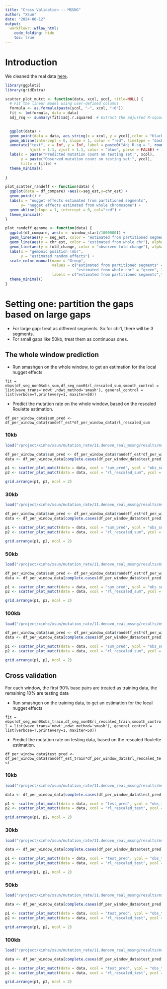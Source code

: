 ```yaml
---
title: "Cross Validation -- MSSNG"
author: "XSun"
date: "2024-06-12"
output:
  workflowr::wflow_html:
    code_folding: hide
    toc: true
---
```


# Introduction

We cleaned the real data [here](https://xsun1229.github.io/mutation_rate/denovo0422_realdata_data_cleaning.html). 

```r
library(ggplot2)
library(gridExtra)

scatter_plot_mutct <- function(data, xcol, ycol, title=NULL) {
  # Fit the linear model using user-defined columns
  formula <- as.formula(paste(ycol, "~", xcol, "+0"))
  fit <- lm(formula, data = data)
  adj_rsq <- summary(fit)$adj.r.squared  # Extract the adjusted R-squared

  
  ggplot(data) +
  geom_point(data = data, aes_string(x = xcol, y = ycol),color = "black") +
  geom_abline(intercept = 0, slope = 1, color = "red", linetype = "dashed") +
  annotate("text", x = Inf, y = Inf, label = paste0("Adj R-sq = ", round(adj_rsq, 3)),
           hjust = 1.1, vjust = 1.1, color = "blue", parse = FALSE) +  # Adjust text positioning and color
  labs(x = paste("Predicted mutation count on testing set:", xcol),
       y = paste("Observed mutation count on testing set:", ycol),
       title = title) +
  theme_minimal()
  
}

plot_scatter_randeff <- function(data) {
  ggplot(data = df_compare) +aes(x=seg_est,y=chr_est) +
  geom_point() +
  labs(x = "nugget effects estimated from partitioned segments",
       y= "nugget effects estimated from whole chromosome") +
  geom_abline(slope = 1, intercept = 0, col="red") +
  theme_minimal()
}

plot_randeff_genome <- function(data) {
  ggplot(df_compare, aes(x =  window_start/1000000)) +
  geom_line(aes(y = seg_est, color = "estimated from partitioned segments"), alpha = 0.4) +
  geom_line(aes(y = chr_est, color = "estimated from whole chr"), alpha = 0.3) +
  geom_line(aes(y = fold_change, color = "observed fold change"), alpha = 0.1) +
  labs(x = "gemonic position (mb)",
       y = "estimated random effects") +
  scale_color_manual(name = "Group",
                     values = c("estimated from partitioned segments" = "blue",
                                "estimated from whole chr" = "green", "observed fold change" = "red"),
                     labels = c("estimated from partitioned segments","estimated from whole chr", "observed fold change")) +
  theme_minimal()
}

```



# Setting one: partition the gaps based on large gaps 

* For large gap: treat as different segments. So for chr1, there will be 3 segments. 
* For small gaps like 50kb, treat them as continuous ones. 

## The whole window prediction

* Run smashgen on the whole window, to get an estimation for the local nugget effects 

`fit = ebps(df_seg_non0$obs_sum,df_seg_non0$rl_rescaled_sum,smooth_control = list(wave_trans='ndwt',ndwt_method='smash'), general_control = list(verbose=T,printevery=1, maxiter=50))`

* Predict the mutation rate on the whole window, based on the rescaled Roulette estimation.

`df_per_window_data$sum_pred <- df_per_window_data$randeff_est*df_per_window_data$rl_rescaled_sum`

### 10kb

```r

load("/project/xinhe/xsun/mutation_rate/11.denovo_real_mssng/results/mssng_trost_per_window_chr1_10kb_fitted_testpred.rdata")

df_per_window_data$sum_pred <- df_per_window_data$randeff_est*df_per_window_data$rl_rescaled_sum
data <- df_per_window_data[complete.cases(df_per_window_data$test_pred),]

p1 <- scatter_plot_mutct(data = data, xcol = "sum_pred", ycol = "obs_sum",title = "smashgen prediction")
p2 <- scatter_plot_mutct(data = data, xcol = "rl_rescaled_sum", ycol = "obs_sum",title = "Roulette baseline")

grid.arrange(p1, p2, ncol = 2)
```

### 30kb

```r

load("/project/xinhe/xsun/mutation_rate/11.denovo_real_mssng/results/mssng_trost_per_window_chr1_30kb_fitted_testpred.rdata")

df_per_window_data$sum_pred <- df_per_window_data$randeff_est*df_per_window_data$rl_rescaled_sum
data <- df_per_window_data[complete.cases(df_per_window_data$test_pred),]

p1 <- scatter_plot_mutct(data = data, xcol = "sum_pred", ycol = "obs_sum",title = "smashgen prediction")
p2 <- scatter_plot_mutct(data = data, xcol = "rl_rescaled_sum", ycol = "obs_sum",title = "Roulette baseline")

grid.arrange(p1, p2, ncol = 2)
```

### 50kb

```r

load("/project/xinhe/xsun/mutation_rate/11.denovo_real_mssng/results/mssng_trost_per_window_chr1_50kb_fitted_testpred.rdata")

df_per_window_data$sum_pred <- df_per_window_data$randeff_est*df_per_window_data$rl_rescaled_sum
data <- df_per_window_data[complete.cases(df_per_window_data$test_pred),]

p1 <- scatter_plot_mutct(data = data, xcol = "sum_pred", ycol = "obs_sum",title = "smashgen prediction")
p2 <- scatter_plot_mutct(data = data, xcol = "rl_rescaled_sum", ycol = "obs_sum",title = "Roulette baseline")

grid.arrange(p1, p2, ncol = 2)
```


### 100kb

```r

load("/project/xinhe/xsun/mutation_rate/11.denovo_real_mssng/results/mssng_trost_per_window_chr1_100kb_fitted_testpred.rdata")

df_per_window_data$sum_pred <- df_per_window_data$randeff_est*df_per_window_data$rl_rescaled_sum
data <- df_per_window_data[complete.cases(df_per_window_data$test_pred),]

p1 <- scatter_plot_mutct(data = data, xcol = "sum_pred", ycol = "obs_sum",title = "smashgen prediction")
p2 <- scatter_plot_mutct(data = data, xcol = "rl_rescaled_sum", ycol = "obs_sum",title = "Roulette baseline")

grid.arrange(p1, p2, ncol = 2)
```

## Cross validation

For each window, the first 90% base pairs are treated as training data, the remaining 10% are testing data

* Run smashgen on the training data, to get an estimation for the local nugget effects 

`fit = ebps(df_seg_non0$obs_train,df_seg_non0$rl_rescaled_train,smooth_control = list(wave_trans='ndwt',ndwt_method='smash'), general_control = list(verbose=T,printevery=1, maxiter=50))`

* Predict the mutation rate on testing data, based on the rescaled Roulette estimation.

`df_per_window_data$test_pred <- df_per_window_data$randeff_est_train*df_per_window_data$rl_rescaled_test`



### 10kb

```r

load("/project/xinhe/xsun/mutation_rate/11.denovo_real_mssng/results/mssng_trost_per_window_chr1_10kb_fitted_testpred.rdata")

data <- df_per_window_data[complete.cases(df_per_window_data$test_pred),]

p1 <- scatter_plot_mutct(data = data, xcol = "test_pred", ycol = "obs_test",title = "smashgen prediction")
p2 <- scatter_plot_mutct(data = data, xcol = "rl_rescaled_test", ycol = "obs_test",title = "Roulette baseline")

grid.arrange(p1, p2, ncol = 2)
```

### 30kb

```r

load("/project/xinhe/xsun/mutation_rate/11.denovo_real_mssng/results/mssng_trost_per_window_chr1_30kb_fitted_testpred.rdata")

data <- df_per_window_data[complete.cases(df_per_window_data$test_pred),]

p1 <- scatter_plot_mutct(data = data, xcol = "test_pred", ycol = "obs_test",title = "smashgen prediction")
p2 <- scatter_plot_mutct(data = data, xcol = "rl_rescaled_test", ycol = "obs_test",title = "Roulette baseline")

grid.arrange(p1, p2, ncol = 2)
```


### 50kb

```r

load("/project/xinhe/xsun/mutation_rate/11.denovo_real_mssng/results/mssng_trost_per_window_chr1_50kb_fitted_testpred.rdata")

data <- df_per_window_data[complete.cases(df_per_window_data$test_pred),]

p1 <- scatter_plot_mutct(data = data, xcol = "test_pred", ycol = "obs_test",title = "smashgen prediction")
p2 <- scatter_plot_mutct(data = data, xcol = "rl_rescaled_test", ycol = "obs_test",title = "Roulette baseline")

grid.arrange(p1, p2, ncol = 2)
```


### 100kb

```r

load("/project/xinhe/xsun/mutation_rate/11.denovo_real_mssng/results/mssng_trost_per_window_chr1_100kb_fitted_testpred.rdata")

data <- df_per_window_data[complete.cases(df_per_window_data$test_pred),]

p1 <- scatter_plot_mutct(data = data, xcol = "test_pred", ycol = "obs_test",title = "smashgen prediction")
p2 <- scatter_plot_mutct(data = data, xcol = "rl_rescaled_test", ycol = "obs_test",title = "Roulette baseline")

grid.arrange(p1, p2, ncol = 2)
```

<!-- # Setting two: treat the whole genome as one segment -->

<!-- ## The whole window prediction -->

<!-- ### 10kb -->

<!-- ```{r} -->

<!-- load("/project/xinhe/xsun/mutation_rate/11.denovo_real_mssng/results/mssng_trost_per_window_chr1_10kb_fitted_testpred_chr.rdata") -->

<!-- df_per_window_data$sum_pred <- df_per_window_data$randeff_est*df_per_window_data$rl_rescaled_sum -->
<!-- data <- df_per_window_data[complete.cases(df_per_window_data$test_pred),] -->

<!-- p1 <- scatter_plot_mutct(data = data, xcol = "sum_pred", ycol = "obs_sum",title = "smashgen prediction") -->
<!-- p2 <- scatter_plot_mutct(data = data, xcol = "rl_rescaled_sum", ycol = "obs_sum",title = "Roulette baseline") -->

<!-- grid.arrange(p1, p2, ncol = 2) -->
<!-- ``` -->

<!-- ### 30kb -->

<!-- ```{r} -->

<!-- load("/project/xinhe/xsun/mutation_rate/11.denovo_real_mssng/results/mssng_trost_per_window_chr1_30kb_fitted_testpred_chr.rdata") -->

<!-- df_per_window_data$sum_pred <- df_per_window_data$randeff_est*df_per_window_data$rl_rescaled_sum -->
<!-- data <- df_per_window_data[complete.cases(df_per_window_data$test_pred),] -->

<!-- p1 <- scatter_plot_mutct(data = data, xcol = "sum_pred", ycol = "obs_sum",title = "smashgen prediction") -->
<!-- p2 <- scatter_plot_mutct(data = data, xcol = "rl_rescaled_sum", ycol = "obs_sum",title = "Roulette baseline") -->

<!-- grid.arrange(p1, p2, ncol = 2) -->
<!-- ``` -->

<!-- ### 50kb -->

<!-- ```{r} -->

<!-- load("/project/xinhe/xsun/mutation_rate/11.denovo_real_mssng/results/mssng_trost_per_window_chr1_50kb_fitted_testpred_chr.rdata") -->

<!-- df_per_window_data$sum_pred <- df_per_window_data$randeff_est*df_per_window_data$rl_rescaled_sum -->
<!-- data <- df_per_window_data[complete.cases(df_per_window_data$test_pred),] -->

<!-- p1 <- scatter_plot_mutct(data = data, xcol = "sum_pred", ycol = "obs_sum",title = "smashgen prediction") -->
<!-- p2 <- scatter_plot_mutct(data = data, xcol = "rl_rescaled_sum", ycol = "obs_sum",title = "Roulette baseline") -->

<!-- grid.arrange(p1, p2, ncol = 2) -->
<!-- ``` -->


<!-- ### 100kb -->

<!-- ```{r} -->

<!-- load("/project/xinhe/xsun/mutation_rate/11.denovo_real_mssng/results/mssng_trost_per_window_chr1_100kb_fitted_testpred_chr.rdata") -->

<!-- df_per_window_data$sum_pred <- df_per_window_data$randeff_est*df_per_window_data$rl_rescaled_sum -->
<!-- data <- df_per_window_data[complete.cases(df_per_window_data$test_pred),] -->

<!-- p1 <- scatter_plot_mutct(data = data, xcol = "sum_pred", ycol = "obs_sum",title = "smashgen prediction") -->
<!-- p2 <- scatter_plot_mutct(data = data, xcol = "rl_rescaled_sum", ycol = "obs_sum",title = "Roulette baseline") -->

<!-- grid.arrange(p1, p2, ncol = 2) -->
<!-- ``` -->

<!-- ## Cross validation -->

<!-- For each window, the first 90% base pairs are treated as training data, the remaining 10% are testing data -->

<!-- * Run smashgen on the training data, to get an estimation for the local nugget effects  -->

<!-- `fit = ebps(df_seg_non0$obs_train,df_seg_non0$rl_rescaled_train,smooth_control = list(wave_trans='ndwt',ndwt_method='smash'), general_control = list(verbose=T,printevery=1, maxiter=50))` -->

<!-- * Predict the mutation rate on testing data, based on the rescaled Roulette estimation. -->

<!-- `df_per_window_data$test_pred <- df_per_window_data$randeff_est_train*df_per_window_data$rl_rescaled_test` -->



<!-- ### 10kb -->

<!-- ```{r} -->

<!-- load("/project/xinhe/xsun/mutation_rate/11.denovo_real_mssng/results/mssng_trost_per_window_chr1_10kb_fitted_testpred_chr.rdata") -->

<!-- data <- df_per_window_data[complete.cases(df_per_window_data$test_pred),] -->

<!-- p1 <- scatter_plot_mutct(data = data, xcol = "test_pred", ycol = "obs_test",title = "smashgen prediction") -->
<!-- p2 <- scatter_plot_mutct(data = data, xcol = "rl_rescaled_test", ycol = "obs_test",title = "Roulette baseline") -->

<!-- grid.arrange(p1, p2, ncol = 2) -->
<!-- ``` -->

<!-- ### 30kb -->

<!-- ```{r} -->

<!-- load("/project/xinhe/xsun/mutation_rate/11.denovo_real_mssng/results/mssng_trost_per_window_chr1_30kb_fitted_testpred_chr.rdata") -->

<!-- data <- df_per_window_data[complete.cases(df_per_window_data$test_pred),] -->

<!-- p1 <- scatter_plot_mutct(data = data, xcol = "test_pred", ycol = "obs_test",title = "smashgen prediction") -->
<!-- p2 <- scatter_plot_mutct(data = data, xcol = "rl_rescaled_test", ycol = "obs_test",title = "Roulette baseline") -->

<!-- grid.arrange(p1, p2, ncol = 2) -->
<!-- ``` -->


<!-- ### 50kb -->

<!-- ```{r} -->

<!-- load("/project/xinhe/xsun/mutation_rate/11.denovo_real_mssng/results/mssng_trost_per_window_chr1_50kb_fitted_testpred_chr.rdata") -->

<!-- data <- df_per_window_data[complete.cases(df_per_window_data$test_pred),] -->

<!-- p1 <- scatter_plot_mutct(data = data, xcol = "test_pred", ycol = "obs_test",title = "smashgen prediction") -->
<!-- p2 <- scatter_plot_mutct(data = data, xcol = "rl_rescaled_test", ycol = "obs_test",title = "Roulette baseline") -->

<!-- grid.arrange(p1, p2, ncol = 2) -->
<!-- ``` -->


<!-- ### 100kb -->

<!-- ```{r} -->

<!-- load("/project/xinhe/xsun/mutation_rate/11.denovo_real_mssng/results/mssng_trost_per_window_chr1_100kb_fitted_testpred_chr.rdata") -->

<!-- data <- df_per_window_data[complete.cases(df_per_window_data$test_pred),] -->

<!-- p1 <- scatter_plot_mutct(data = data, xcol = "test_pred", ycol = "obs_test",title = "smashgen prediction") -->
<!-- p2 <- scatter_plot_mutct(data = data, xcol = "rl_rescaled_test", ycol = "obs_test",title = "Roulette baseline") -->

<!-- grid.arrange(p1, p2, ncol = 2) -->
<!-- ``` -->





<!-- # Comparing the nugget effects estimated by smashgen for setting 1 and 2 -->

<!-- ### 10kb -->

<!-- ```{r message=FALSE, warning=FALSE} -->

<!-- df_seg <- get(load("/project/xinhe/xsun/mutation_rate/11.denovo_real_mssng/results/mssng_trost_per_window_chr1_10kb_fitted_testpred.rdata")) -->
<!-- df_chr <- get(load("/project/xinhe/xsun/mutation_rate/11.denovo_real_mssng/results/mssng_trost_per_window_chr1_10kb_fitted_testpred_chr.rdata")) -->


<!-- df_compare <- data.frame(seg_est = df_seg$randeff_est, -->
<!--                          chr_est = df_chr$randeff_est, -->
<!--                          fold_change = df_seg$foldchange, -->
<!--                          window_start = df_seg$Window_Start) -->


<!-- ggplot(data = df_compare) +aes(x=seg_est,y=chr_est) + -->
<!--   geom_point() + -->
<!--   labs(x = "nugget effects estimated from partitioned segments", -->
<!--        y= "nugget effects estimated from whole chromosome") + -->
<!--   geom_abline(slope = 1, intercept = 0, col="red") +  -->
<!--   theme_minimal() -->

<!-- ggplot(df_compare, aes(x =  window_start/1000000)) + -->
<!--   geom_line(aes(y = seg_est, color = "estimated from partitioned segments"), alpha = 0.4) + -->
<!--   geom_line(aes(y = chr_est, color = "estimated from whole chr"), alpha = 0.3) + -->
<!--   geom_line(aes(y = fold_change, color = "observed fold change"), alpha = 0.1) + -->
<!--   labs(x = "gemonic position (mb)", -->
<!--        y = "estimated random effects") + -->
<!--   scale_color_manual(name = "Group",  -->
<!--                      values = c("estimated from partitioned segments" = "blue", -->
<!--                                 "estimated from whole chr" = "green", "observed fold change" = "red"),  -->
<!--                      labels = c("estimated from partitioned segments","estimated from whole chr", "observed fold change")) + -->
<!--   theme_minimal() -->


<!-- ``` -->


<!-- ### 30kb -->

<!-- ```{r message=FALSE, warning=FALSE} -->

<!-- df_seg <- get(load("/project/xinhe/xsun/mutation_rate/11.denovo_real_mssng/results/mssng_trost_per_window_chr1_30kb_fitted_testpred.rdata")) -->
<!-- df_chr <- get(load("/project/xinhe/xsun/mutation_rate/11.denovo_real_mssng/results/mssng_trost_per_window_chr1_30kb_fitted_testpred_chr.rdata")) -->

<!-- df_compare <- data.frame(seg_est = df_seg$randeff_est, -->
<!--                          chr_est = df_chr$randeff_est) -->



<!-- ggplot(data = df_compare) +aes(x=seg_est,y=chr_est) + -->
<!--   geom_point() + -->
<!--   labs(x = "nugget effects estimated from partitioned segments", -->
<!--        y= "nugget effects estimated from whole chromosome") + -->
<!--   geom_abline(slope = 1, intercept = 0, col="red") +  -->
<!--   theme_minimal() -->

<!-- ``` -->


<!-- ### 50kb -->

<!-- ```{r message=FALSE, warning=FALSE} -->

<!-- df_seg <- get(load("/project/xinhe/xsun/mutation_rate/11.denovo_real_mssng/results/mssng_trost_per_window_chr1_50kb_fitted_testpred.rdata")) -->
<!-- df_chr <- get(load("/project/xinhe/xsun/mutation_rate/11.denovo_real_mssng/results/mssng_trost_per_window_chr1_50kb_fitted_testpred_chr.rdata")) -->

<!-- df_compare <- data.frame(seg_est = df_seg$randeff_est, -->
<!--                          chr_est = df_chr$randeff_est) -->



<!-- ggplot(data = df_compare) +aes(x=seg_est,y=chr_est) + -->
<!--   geom_point() + -->
<!--   labs(x = "nugget effects estimated from partitioned segments", -->
<!--        y= "nugget effects estimated from whole chromosome") + -->
<!--   geom_abline(slope = 1, intercept = 0, col="red") +  -->
<!--   theme_minimal() -->

<!-- ``` -->


<!-- ### 100kb -->

<!-- ```{r message=FALSE, warning=FALSE} -->

<!-- df_seg <- get(load("/project/xinhe/xsun/mutation_rate/11.denovo_real_mssng/results/mssng_trost_per_window_chr1_100kb_fitted_testpred.rdata")) -->
<!-- df_chr <- get(load("/project/xinhe/xsun/mutation_rate/11.denovo_real_mssng/results/mssng_trost_per_window_chr1_100kb_fitted_testpred_chr.rdata")) -->

<!-- df_compare <- data.frame(seg_est = df_seg$randeff_est, -->
<!--                          chr_est = df_chr$randeff_est) -->


<!-- ggplot(data = df_compare) +aes(x=seg_est,y=chr_est) + -->
<!--   geom_point() + -->
<!--   labs(x = "nugget effects estimated from partitioned segments", -->
<!--        y= "nugget effects estimated from whole chromosome") + -->
<!--   geom_abline(slope = 1, intercept = 0, col="red") +  -->
<!--   theme_minimal() -->

<!-- ``` -->







<!-- # Comparing the nugget effects estimated by smashgen for setting 1 and 2 -->

<!-- ### 10kb -->

<!-- ```{r message=FALSE, warning=FALSE, fig.width=15, fig.height=7} -->

<!-- df_seg <- get(load("/project/xinhe/xsun/mutation_rate/11.denovo_real_mssng/results/mssng_trost_per_window_chr1_10kb_fitted_testpred.rdata")) -->
<!-- df_chr <- get(load("/project/xinhe/xsun/mutation_rate/11.denovo_real_mssng/results/mssng_trost_per_window_chr1_10kb_fitted_testpred_chr.rdata")) -->


<!-- df_compare <- data.frame(seg_est = df_seg$randeff_est, -->
<!--                          chr_est = df_chr$randeff_est, -->
<!--                          fold_change = df_seg$foldchange, -->
<!--                          window_start = df_seg$Window_Start) -->

<!-- plot_scatter_randeff(data) -->
<!-- plot_randeff_genome(data) -->


<!-- ``` -->


<!-- ### 30kb -->

<!-- ```{r message=FALSE, warning=FALSE, fig.width=15, fig.height=7} -->

<!-- df_seg <- get(load("/project/xinhe/xsun/mutation_rate/11.denovo_real_mssng/results/mssng_trost_per_window_chr1_30kb_fitted_testpred.rdata")) -->
<!-- df_chr <- get(load("/project/xinhe/xsun/mutation_rate/11.denovo_real_mssng/results/mssng_trost_per_window_chr1_30kb_fitted_testpred_chr.rdata")) -->

<!-- df_compare <- data.frame(seg_est = df_seg$randeff_est, -->
<!--                          chr_est = df_chr$randeff_est, -->
<!--                          fold_change = df_seg$foldchange, -->
<!--                          window_start = df_seg$Window_Start) -->

<!-- plot_scatter_randeff(data) -->
<!-- plot_randeff_genome(data) -->
<!-- ``` -->


<!-- ### 50kb -->

<!-- ```{r message=FALSE, warning=FALSE, fig.width=15, fig.height=7} -->

<!-- df_seg <- get(load("/project/xinhe/xsun/mutation_rate/11.denovo_real_mssng/results/mssng_trost_per_window_chr1_50kb_fitted_testpred.rdata")) -->
<!-- df_chr <- get(load("/project/xinhe/xsun/mutation_rate/11.denovo_real_mssng/results/mssng_trost_per_window_chr1_50kb_fitted_testpred_chr.rdata")) -->

<!-- df_compare <- data.frame(seg_est = df_seg$randeff_est, -->
<!--                          chr_est = df_chr$randeff_est, -->
<!--                          fold_change = df_seg$foldchange, -->
<!--                          window_start = df_seg$Window_Start) -->

<!-- plot_scatter_randeff(data) -->
<!-- plot_randeff_genome(data) -->

<!-- ``` -->


<!-- ### 100kb -->

<!-- ```{r message=FALSE, warning=FALSE, fig.width=15, fig.height=7} -->

<!-- df_seg <- get(load("/project/xinhe/xsun/mutation_rate/11.denovo_real_mssng/results/mssng_trost_per_window_chr1_100kb_fitted_testpred.rdata")) -->
<!-- df_chr <- get(load("/project/xinhe/xsun/mutation_rate/11.denovo_real_mssng/results/mssng_trost_per_window_chr1_100kb_fitted_testpred_chr.rdata")) -->

<!-- df_compare <- data.frame(seg_est = df_seg$randeff_est, -->
<!--                          chr_est = df_chr$randeff_est, -->
<!--                          fold_change = df_seg$foldchange, -->
<!--                          window_start = df_seg$Window_Start) -->

<!-- plot_scatter_randeff(data) -->
<!-- plot_randeff_genome(data) -->

<!-- ``` -->

